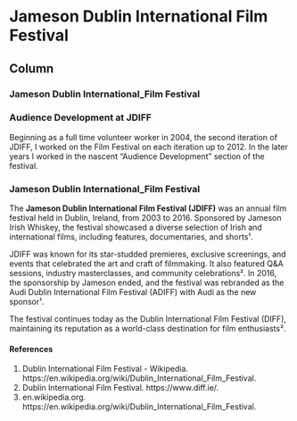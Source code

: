 Jameson Dublin International Film Festival {data-navmenu="Cultural"}
===========================================

Column {.tabset}
--------------------

### Jameson Dublin International_Film Festival


<h3>Audience Development at JDIFF</h3>

Beginning as a full time volunteer worker in 2004, the second iteration of JDIFF, I worked on the Film Festival on each iteration up to 2012. In the later years I worked in the nascent "Audience Development" section of the festival.

<h3>Jameson Dublin International_Film Festival</h3>

The **Jameson Dublin International Film Festival (JDIFF)** was an annual film festival held in Dublin, Ireland, from 2003 to 2016. Sponsored by Jameson Irish Whiskey, the festival showcased a diverse selection of Irish and international films, including features, documentaries, and shorts¹.

JDIFF was known for its star-studded premieres, exclusive screenings, and events that celebrated the art and craft of filmmaking. It also featured Q&A sessions, industry masterclasses, and community celebrations². In 2016, the sponsorship by Jameson ended, and the festival was rebranded as the Audi Dublin International Film Festival (ADIFF) with Audi as the new sponsor¹.

The festival continues today as the Dublin International Film Festival (DIFF), maintaining its reputation as a world-class destination for film enthusiasts².


#### References 
(1) Dublin International Film Festival - Wikipedia. https://en.wikipedia.org/wiki/Dublin_International_Film_Festival.
(2) Dublin International Film Festival. https://www.diff.ie/.
(3) en.wikipedia.org. https://en.wikipedia.org/wiki/Dublin_International_Film_Festival.
